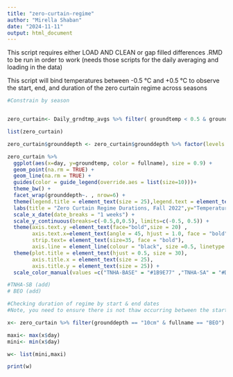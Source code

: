 ```yaml
---
title: "zero-curtain-regime"
author: "Mirella Shaban"
date: "2024-11-11"
output: html_document
---
```

This script requires either LOAD AND CLEAN or gap filled differences .RMD to be run in order to work (needs those scripts for the daily averaging and loading in the data)

This script will bind temperatures between -0.5 °C and +0.5 °C to observe the start, end, and duration of the zero curtain regime across seasons


```r
#Constrain by season


zero_curtain<- Daily_grndtmp_avgs %>% filter( groundtemp < 0.5 & groundtemp > -0.5 & day >= "2022-09-01" & day <= "2022-12-01", na.rm = TRUE) %>% subset(grounddepth == "10cm" | grounddepth == "30cm"| grounddepth == "55cm" | grounddepth == "65cm" | grounddepth == "90cm")

list(zero_curtain)

zero_curtain$grounddepth <- zero_curtain$grounddepth %>% factor(levels = c("10cm", "30cm", "55cm", "65cm", "90cm"))
```

```r
zero_curtain %>% 
  ggplot(aes(x=day, y=groundtemp, color = fullname), size = 0.9) +
  geom_point(na.rm = TRUE) +
  geom_line(na.rm = TRUE) +
  guides(color = guide_legend(override.aes = list(size=10)))+
  theme_bw() +
  facet_wrap(grounddepth~. , nrow=6) +
  theme(legend.title = element_text(size = 25),legend.text = element_text(size = 20)) +
  labs(title = "Zero Curtain Regime Durations, Fall 2022",y="Temperature (°C)",x="Day",color="Fullname") +
  scale_x_date(date_breaks = "1 weeks") +
  scale_y_continuous(breaks=c(-0.5,0,0.5), limits=c(-0.5, 0.5)) +
  theme(axis.text.y =element_text(face="bold",size = 20) ,
        axis.text.x=element_text(angle = 45, hjust = 1.0, face = "bold", size = 20), 
        strip.text= element_text(size=35, face = "bold"),
        axis.line = element_line(colour = "black", size =0.5, linetype = "solid")) +
  theme(plot.title = element_text(hjust = 0.5, size = 30),
        axis.title.x = element_text(size = 25),
        axis.title.y = element_text(size = 25)) +
  scale_color_manual(values =c("TNHA-BASE" = "#1B9E77" ,"TNHA-SA" = "#D95F02", "TNHA-SC" ="#E7298A", "TNHA-SD"="#66A61E", "BEO"= "#084594","SSMH-BASE"="#807DBA", "SSMH-SA"="#A6761D", "SSMH-SB"= "#4292C6", "SSMH-SD"="#7A0177")) 

#TNHA-SB (add)
# BEO (add)

```

```r
#Checking duration of regime by start & end dates
#Note, you need to ensure there is not thaw occurring between the start and end date --> look at the dataframe to confirm continuous >=0.5 °C measurements

x<- zero_curtain %>% filter(grounddepth == "10cm" & fullname == "BEO")

maxi<- max(x$day)
mini<- min(x$day)

w<- list(mini,maxi)

print(w)
```

